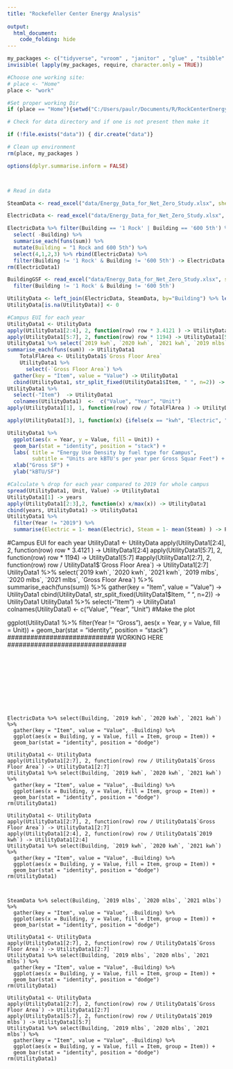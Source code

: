 ```yaml
---
title: "Rockefeller Center Energy Analysis"
 
output: 
  html_document:
    code_folding: hide
---
```


```r


my_packages <- c("tidyverse", "vroom" , "janitor" , "glue" , "tsibble" , "tidytext","lubridate", "fable", "tsibbledata", "ggplot2", "forecast", "tseries", "rio", "zoo", "readxl", "tsibbledata", "knitr", "kableExtra", "formattable", "scales")
invisible( lapply(my_packages, require, character.only = TRUE))

#Choose one working site: 
# place <- "Home" 
place <- "work"

#Set proper working Dir 
if (place == "Home"){setwd("C:/Users/paulr/Documents/R/RockCenterEnergyAnalysis")} else {setwd("C:/Users/prode/Documents/R/RockCenterEnergyAnalysis")}

# Check for data directory and if one is not present then make it

if (!file.exists("data")) { dir.create("data")}

# Clean up environment
rm(place, my_packages )

options(dplyr.summarise.inform = FALSE)



# Read in data

SteamData <- read_excel("data/Energy_Data_for_Net_Zero_Study.xlsx", sheet = "Sheet1", range = "B2:G11" , col_names = TRUE, na = "NA", col_types = NULL ) %>%  select(-5,-6)

ElectricData <- read_excel("data/Energy_Data_for_Net_Zero_Study.xlsx", sheet = "Sheet1", range = "B13:G23" , col_names = TRUE, na = "NA", col_types = NULL ) %>% select(-5,-6)

ElectricData %>% filter(Building == '1 Rock' | Building == '600 5th') %>% 
  select( -Building) %>% 
  summarise_each(funs(sum)) %>% 
  mutate(Building = "1 Rock and 600 5th") %>% 
  select(4,1,2,3) %>% rbind(ElectricData) %>% 
  filter(Building != '1 Rock' & Building != '600 5th') -> ElectricData
rm(ElectricData1)

BuildingGSF <- read_excel("data/Energy_Data_for_Net_Zero_Study.xlsx", sheet = "Sheet1", range = "B28:C39" , col_names = TRUE, na = "NA", col_types = NULL ) %>% 
  filter(Building != '1 Rock' & Building != '600 5th')

UtilityData <- left_join(ElectricData, SteamData, by="Building") %>% left_join(BuildingGSF, by="Building")
UtilityData[is.na(UtilityData)] <- 0

#Campus EUI for each year 
UtilityData1 <- UtilityData 
apply(UtilityData1[2:4], 2, function(row) row * 3.4121 ) -> UtilityData1[2:4]
apply(UtilityData1[5:7], 2, function(row) row * 1194) -> UtilityData1[5:7]
UtilityData1 %>% select(`2019 kwh`, `2020 kwh`, `2021 kwh`, `2019 mlbs`, `2020 mlbs`, `2021 mlbs`, `Gross Floor Area`) %>%
summarise_each(funs(sum)) -> UtilityData1
    TotalFlArea <- UtilityData1$`Gross Floor Area`
    UtilityData1 %>% 
      select(-`Gross Floor Area`) %>% 
  gather(key = "Item", value = "Value") -> UtilityData1
  cbind(UtilityData1, str_split_fixed(UtilityData1$Item, " ", n=2)) -> UtilityData1 
UtilityData1 %>% 
  select(-"Item")  -> UtilityData1
  colnames(UtilityData1)  <-  c("Value", "Year", "Unit") 
apply(UtilityData1[1], 1, function(row) row / TotalFlArea ) -> UtilityData1[1]

apply(UtilityData1[3], 1, function(x) {ifelse(x == "kwh", "Electric", "Steam")}) -> UtilityData1[3]

UtilityData1 %>% 
  ggplot(aes(x = Year, y = Value, fill = Unit)) +
  geom_bar(stat = "identity", position = "stack") +
  labs( title = "Energy Use Density by fuel type for Campus",
        subtitle = "Units are kBTU's per year per Gross Squar Feet") +
  xlab("Gross SF") +
  ylab("kBTU/SF")


```


```r

#Calculate % drop for each year compared to 2019 for whole campus
spread(UtilityData1, Unit, Value) -> UtilityData1
UtilityData1[1] -> years
apply(UtilityData1[2:3],2, function(x) x/max(x)) -> UtilityData1
cbind(years, UtilityData1) -> UtilityData1
UtilityData1 %>% 
  filter(Year != "2019") %>% 
  summarise(Electric = 1- mean(Electric), Steam = 1- mean(Steam) ) -> PercentageDrop


```













#Campus  EUI for each year 
UtilityData1 <- UtilityData 
apply(UtilityData1[2:4], 2, function(row) row * 3.4121 ) -> UtilityData1[2:4]
apply(UtilityData1[5:7], 2, function(row) row * 1194) -> UtilityData1[5:7]
#apply(UtilityData1[2:7], 2, function(row) row / UtilityData1$`Gross Floor Area`) -> UtilityData1[2:7]
UtilityData1 %>% select(`2019 kwh`, `2020 kwh`, `2021 kwh`, `2019 mlbs`, `2020 mlbs`, `2021 mlbs`, `Gross Floor Area`) %>%
summarise_each(funs(sum))  %>% 
  gather(key = "Item", value = "Value") -> UtilityData1
  cbind(UtilityData1, str_split_fixed(UtilityData1$Item, " ", n=2)) -> UtilityData1 
UtilityData1 %>% 
  select(-"Item")  -> UtilityData1
  colnames(UtilityData1)  <-  c("Value", "Year", "Unit") 
#Make the plot
 
  ggplot(UtilityData1 %>% filter(Year != "Gross"), aes(x = Year, y = Value, fill = Unit)) +
  geom_bar(stat = "identity", position = "stack")
############################ WORKING HERE ###############################



```










ElectricData %>% select(Building, `2019 kwh`, `2020 kwh`, `2021 kwh`) %>% 
  gather(key = "Item", value = "Value", -Building) %>%
  ggplot(aes(x = Building, y = Value, fill = Item, group = Item)) +
  geom_bar(stat = "identity", position = "dodge")

UtilityData1 <- UtilityData
apply(UtilityData1[2:7], 2, function(row) row / UtilityData1$`Gross Floor Area`) -> UtilityData1[2:7]
UtilityData1 %>% select(Building, `2019 kwh`, `2020 kwh`, `2021 kwh`) %>% 
  gather(key = "Item", value = "Value", -Building) %>% 
  ggplot(aes(x = Building, y = Value, fill = Item, group = Item)) +
  geom_bar(stat = "identity", position = "dodge")
rm(UtilityData1)

UtilityData1 <- UtilityData
apply(UtilityData1[2:7], 2, function(row) row / UtilityData1$`Gross Floor Area`) -> UtilityData1[2:7]
apply(UtilityData1[2:4], 2, function(row) row / UtilityData1$`2019 kwh`) -> UtilityData1[2:4]
UtilityData1 %>% select(Building, `2019 kwh`, `2020 kwh`, `2021 kwh`) %>% 
  gather(key = "Item", value = "Value", -Building) %>% 
  ggplot(aes(x = Building, y = Value, fill = Item, group = Item)) +
  geom_bar(stat = "identity", position = "dodge")
rm(UtilityData1)



SteamData %>% select(Building, `2019 mlbs`, `2020 mlbs`, `2021 mlbs`) %>% 
  gather(key = "Item", value = "Value", -Building) %>%
  ggplot(aes(x = Building, y = Value, fill = Item, group = Item)) +
  geom_bar(stat = "identity", position = "dodge")

UtilityData1 <- UtilityData
apply(UtilityData1[2:7], 2, function(row) row / UtilityData1$`Gross Floor Area`) -> UtilityData1[2:7]
UtilityData1 %>% select(Building, `2019 mlbs`, `2020 mlbs`, `2021 mlbs`) %>% 
  gather(key = "Item", value = "Value", -Building) %>% 
  ggplot(aes(x = Building, y = Value, fill = Item, group = Item)) +
  geom_bar(stat = "identity", position = "dodge")
rm(UtilityData1)

UtilityData1 <- UtilityData
apply(UtilityData1[2:7], 2, function(row) row / UtilityData1$`Gross Floor Area`) -> UtilityData1[2:7]
apply(UtilityData1[5:7], 2, function(row) row / UtilityData1$`2019 mlbs`) -> UtilityData1[5:7]
UtilityData1 %>% select(Building, `2019 mlbs`, `2020 mlbs`, `2021 mlbs`) %>% 
  gather(key = "Item", value = "Value", -Building) %>% 
  ggplot(aes(x = Building, y = Value, fill = Item, group = Item)) +
  geom_bar(stat = "identity", position = "dodge")
rm(UtilityData1)




```



